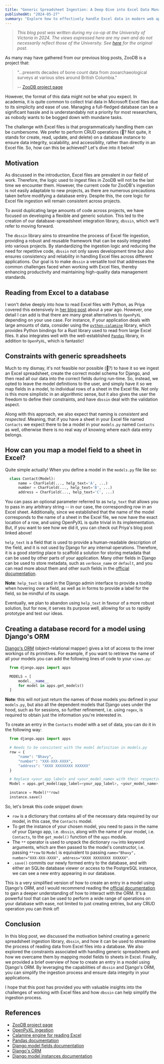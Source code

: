```yaml
---
title: "Generic Spreadsheet Ingestion: A Deep Dive into Excel Data Management"
publishedAt: "2024-05-27"
summary: "Explore how to effectively handle Excel data in modern web applications, with a focus on creating reusable solutions for spreadsheet ingestion and database integration."
---
```


> _This blog post was written during my co-op at the University of Victoria
> in 2024. The views expressed here are my own and do not necessarily reflect
> those of the University. See [here](https://arcsoft.uvic.ca/log/2024-05-25-generic-spreadsheet-ingestion/) for the original post._

As many may have gathered from our previous blog posts, ZooDB is a project
that:

> "...presents decades of bone count data from zooarchaeological surveys at
> various sites around British Columbia."
>
> -- [ZooDB project page](../../projects/zoodb)

However, the format of this data might not be what you expect. In academia,
it is quite common to collect trial data in Microsoft Excel files due to its
simplicity and ease of use. Managing a full-fledged database can be a
significant hassle and is understandably not a priority for most researchers,
as nobody wants to be bogged down with mundane tasks.

The challenge with Excel files is that programmatically handling them can be
cumbersome. We prefer to perform CRUD operations (💩? Not quite, it stands for
create, read, update, and delete) on a database instance to ensure data
integrity, scalability, and accessiblity, rather than directly in an Excel file.
So, how can this be achieved? Let's dive into it below!

## Motivation

As discussed in the introduction, Excel files are prevalent in our field of
work. Therefore, the logic used to ingest files in ZooDB will not be the last
time we encounter them. However, the current code for ZooDB's ingestion is not
easily adaptable to new projects, as there are numerous precautions taken
before modifying a database entry. Despite this, the core logic for Excel file
ingestion will remain consistent across projects.

To avoid duplicating large amounts of code across projects, we have focused on
developing a flexible and generic solution. This led to the creation of our
database-spreadsheet integration library, `dbssin`, which we'll refer to moving
forward.

The `dbssin` library aims to streamline the process of Excel file ingestion,
providing a robust and reusable framework that can be easily integrated into
various projects. By standardizing the ingestion logic and reducing the need
for repetitive code, `dbssin` not only saves development time but also ensures
consistency and reliability in handling Excel files across different
applications. Our goal is to make `dbssin` a versatile tool that addresses the
common challenges faced when working with Excel files, thereby enhancing
productivity and maintaining high-quality data management standards.

## Reading from Excel to a database

I won't delve deeply into how to read Excel files with Python, as Priya covered
this extensively in [her blog post](../2023-03-28-openpyxl-ingestion)
about a year ago. However, one detail I can add is that there are many great
alternatives to `OpenPyXL` depending on your use case. For instance, if your
application deals with large amounts of data, consider using the
[`python-calamine`](https://pandas.pydata.org/docs/dev/whatsnew/v2.2.0.html#calamine-engine-for-read-excel)
library, which provides Python bindings for a Rust library used to read from
large Excel files. It also integrates well with the well-established
[`Pandas`](https://pandas.pydata.org/docs/user_guide/10min.html) library, in
addition to `OpenPyXL`, which is fantastic!

## Constraints with generic spreadsheets

Much to my dismay, it's not feasible nor possible (🤖?) to have it so we ingest
an Excel spreadsheet, create the correct model schema for Django, and then read
all our data into the correct fields during run-time. So, instead, we opted
to leave the model definitions to the user, and simply have it so we map fields
in a model, to individual rows of a sheet in the Excel file. Not only is this
more simplistic in an algorithmic sense, but it also gives the user the freedom
to define their constraints, and have `dbssin` deal with the validation aspect.

Along with this approach, we also expect that naming is _consistent_ and
_respected_. Meaning, that if you have a sheet in your Excel file named
`Contacts` we expect there to be a model in your `models.py` named `Contacts`
as well, otherwise there is no real way of knowing where each data entry
belongs.

## How can you map a model field to a sheet in Excel?

Quite simple actually! When you define a model in the `models.py` file like so:

```python
  class Contact(Model):
      name = CharField(..., help_text='A', ...)
      number = CharField(..., help_text='B', ...)
      address = CharField(..., help_text='C', ...)
```

You can pass an optional parameter referred to as `help_text` that allows you
to pass in any arbitrary string -- in our case, the corresponding row in an
Excel sheet. Additionally, since we established that the name of the model
corresponds to the name of a sheet in the Excel file, we now have the exact
location of a row, and using OpenPyXL is quite trivial in its implementation.
But, if you want to see how we did it, you can check out Priya's blog post
linked above!

`help_text` is a field that is used to provide a human-readable description of
the field, and it is not used by Django for any internal operations. Therefore,
it is a good _starting_ place to scaffold a solution for storing metadata that
can be used by other parts of your application. Many other fields in Django can
be used to store metadata, such as `verbose_name` or `default`, and you can read
more about them and other such fields in the
[official documentation](https://docs.djangoproject.com/en/5.0/ref/models/fields/).

**Note**: `help_text` is used in the Django admin interface to provide a tooltip
when hovering over a field, as well as in forms to provide a label for the field,
so be mindful of its usage.

Eventually, we plan to abandon using `help_text` in favour of a more robust
solution, but for now, it serves its purpose well, allowing for us to rapidly
prototype and test our ideas.

## Creating a database record for a model using Django's ORM

[Django's ORM](https://opensource.com/article/17/11/django-orm)
(object-relational mapper) gives a lot of access to the inner workings of its
primitives. For example, if you want to retrieve the name of all your models
you can add the following lines of code to your `views.py`:

```python
  from django.apps import apps

  MODELS = [
      model.__name__
      for model in apps.get_models()
  ]
```

**Note**: this will _not_ just return the names of those models you defined
in your `models.py`, but also all the dependent models that Django uses under
the hood, such as for sessions, so further refinement, i.e. using `regex`, is
required to obtain just the information you're interested in.

To create an entry in the `Contacts` model with a set of data, you can
do it in the following way:

```python
  from django.apps import apps

  # Needs to be consistent with the model definition in models.py
  row = {
      "name": "Bhavy",
      "number": "XXX-XXX-XXXX",
      "address": "XXXX XXXXXXXX XXXXXX"
  }

  # Replace <your_app_label> and <your_model_name> with their respective values
  Model = apps.get_model(app_label=<your_app_label>, <your_model_name>)

  instance = Model(**row)
  instance.save()
```

So, let's break this code snippet down:

- `row` is a dictionary that contains all of the necessary data required by
  our model, in this case, the `Contacts` model.
- To get the instance of your chosen model, you need to pass in the name of
  your Django app, i.e. `dbssin`, along with the name of your model, i.e.
  `Contacts`, to the `get_model()` function of the `apps` module.
- The `**` operator is used to unpack the dictionary `row` into keyword
  arguments, which are then passed to the model's constructor, i.e. passing
  `**row` to `Model` is equivalent to passing
  `name="Bhavy", number="XXX-XXX-XXXX", address="XXXX XXXXXXXX XXXXXX"`.
- `.save()` commits our newly formed entry to the database, and with either an
  SQLite database viewer or access to the PostgreSQL instance, we can see
  a new entry appearing in our database.

This is a very simplified version of how to create an entry in a model using
Django's ORM, and I would recommend reading the [official documentation](https://docs.djangoproject.com/en/5.0/ref/models/instances/)
to gain a deeper understanding of how to interact with the ORM. It's a powerful
tool that can be used to perform a wide range of operations on your database
with ease, not limited to just creating entries, but any CRUD operation you
can think of!

## Conclusion

In this blog post, we discussed the motivation behind creating a generic
spreadsheet ingestion library, `dbssin`, and how it can be used to streamline
the process of reading data from Excel files into a database. We also explored
the constraints associated with handling generic spreadsheets and how we
overcame them by mapping model fields to sheets in Excel. Finally, we provided
a brief overview of how to create an entry in a model using Django's ORM. By
leveraging the capabilities of `dbssin` and Django's ORM, you can simplify the
ingestion process and ensure data integrity in your applications.

I hope that this post has provided you with valuable insights into the
challenges of working with Excel files and how `dbssin` can help simplify the
ingestion process.

## References

- [ZooDB project page](../../projects/zoodb)
- [OpenPyXL ingestion](../2023-03-28-openpyxl-ingestion)
- [Calamine engine for reading Excel](https://pandas.pydata.org/docs/dev/whatsnew/v2.2.0.html#calamine-engine-for-read-excel)
- [Pandas documentation](https://pandas.pydata.org/docs/user_guide/10min.html)
- [Django model fields documentation](https://docs.djangoproject.com/en/5.0/ref/models/fields/)
- [Django's ORM](https://opensource.com/article/17/11/django-orm)
- [Django model instances documentation](https://docs.djangoproject.com/en/5.0/ref/models/instances/)

